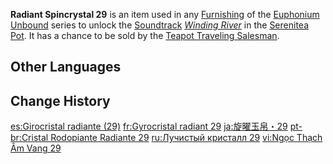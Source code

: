 {{Item Infobox
|id           = 141029
|image        = Item Radiant Spincrystal.png
|type         = Adventure Items
|group        = Radiant Spincrystals
|group2       = Liyue Spincrystals
|quality      = 4
|invCategory  = Precious Items
|description  = This wondrous crystal contains a certain rhythm, like something beautiful woven from delicate silk. These items can be found throughout the mainland or from merchants who collect curios. The tune held within this crystal can be revivified in your [[Serenitea Pot]] using either "[[Euphonium Unbound: Winding]]" or "[[Euphonium Unbound: Soaring]]." The tune contained within this [[Radiant Spincrystal]] is "[[Winding River]]."
|source1      = [[Chubby]]
|track        = Winding River
}}
'''Radiant Spincrystal 29''' is an item used in any [[Furnishing]] of the [[Euphonium Unbound]] series to unlock the [[Soundtrack]] ''[[Winding River]]'' in the [[Serenitea Pot]]. It has a chance to be sold by the [[Teapot Traveling Salesman]].

==Other Languages==
{{Other Languages
|default_hidden = 1
|en      = Radiant Spincrystal 29
|zhs     = 旋曜玉帛・其二十九
|zhs_rm  = Xuán Yào Yùbó - Qí Èrshíjiǔ
|zht     = 旋曜玉帛・其二十九
|zht_rm  = Xuán Yào Yùbó - Qí Èrshíjiǔ
|ja      = 旋曜玉帛・29
|ja_rm   = Sen'you Gyokuhaku - Nijuukyuu{{Assumed}}
|ko      = 빛나는 결정・29
|ko_rm   = Binnaneun Gyeoljeong - Isipgu
|es      = Girocristal radiante (29)
|fr      = Gyrocristal radiant 29
|ru      = Лучистый кристалл {{tt|29|}}
|th      = Radiant Spincrystal 29
|vi      = Ngọc Thạch Âm Vang 29
|de      = Strahlender Drehkristall XXIX
|id      = Radiant Spincrystal 29
|pt      = Cristal Rodopiante Radiante 29
|tr      = Parlak Burgu Kristal 29
|it      = Voltacristallo radioso 29
}}

==Change History==
{{Change History|2.4}}

[[es:Girocristal radiante (29)]]
[[fr:Gyrocristal radiant 29]]
[[ja:旋曜玉帛・29]]
[[pt-br:Cristal Rodopiante Radiante 29]]
[[ru:Лучистый кристалл 29]]
[[vi:Ngọc Thạch Âm Vang 29]]